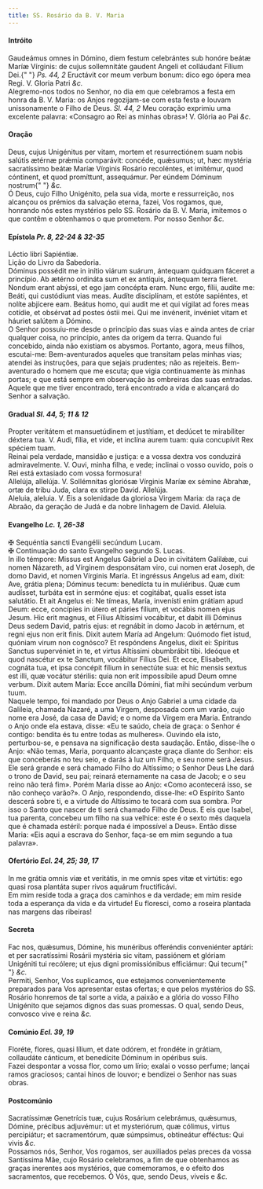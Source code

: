 ```yaml
---
title: SS. Rosário da B. V. Maria
---
```


<h4 class="text-center">Intróito</h4>
<div class="container-fluid">
  <div class="row">
    <div class="col-6 dropcaps text-justify">
      Gaudeámus omnes in Dómino, diem festum celebrántes sub honóre beátæ Maríæ
      Vírginis: de cujus sollemnitáte gaudent Angeli et colláudant Fílium Dei.{" "}
      <em>Ps. 44, 2</em> Eructávit cor meum verbum bonum: dico ego ópera mea
      Regi. V. Gloria Patri <em>&c.</em>
    </div>
    <div class="col-6 dropcaps text-justify">
      Alegremo-nos todos no Senhor, no dia em que celebramos a festa em honra da
      B. V. Maria: os Anjos regozijam-se com esta festa e louvam unissonamente o
      Filho de Deus. <em>Sl. 44, 2</em> Meu coração exprimiu uma excelente
      palavra: «Consagro ao Rei as minhas obras»! V. Glória ao Pai <em>&c.</em>
    </div>
  </div>
</div>

<h4 class="text-center">Oração</h4>
<div class="container-fluid">
  <div class="row">
    <div class="col-6 dropcaps text-justify">
      Deus, cujus Unigénitus per vitam, mortem et resurrectiónem suam nobis
      salútis ætérnæ prǽmia comparávit: concéde, quǽsumus; ut, hæc mystéria
      sacratíssimo beátæ Maríæ Vírginis Rosário recoléntes, et imitémur, quod
      cóntinent, et quod promíttunt, assequámur. Per eúndem Dóminum nostrum{" "}
      <em>&c.</em>
    </div>
    <div class="col-6 dropcaps text-justify">
      Ó Deus, cujo Filho Unigénito, pela sua vida, morte e ressurreição, nos
      alcançou os prémios da salvação eterna, fazei, Vos rogamos, que, honrando
      nós estes mystérios pelo SS. Rosário da B. V. Maria, imitemos o que contêm
      e obtenhamos o que prometem. Por nosso Senhor <em>&c.</em>
    </div>
  </div>
</div>

<h4 class="text-center">
  Epístola <em>Pr. 8, 22-24 & 32-35</em>
</h4>
<div class="container-fluid">
  <div class="row">
    <div class="col-6 text-justify">Léctio libri Sapiéntiæ.</div>
    <div class="col-6 text-justify">Lição do Livro da Sabedoria.</div>
    <div class="col-6 dropcaps text-justify">
      Dóminus possédit me in inítio viárum suárum, ántequam quidquam fáceret a
      princípio. Ab ætérno ordináta sum et ex antíquis, ántequam terra fíeret.
      Nondum erant abýssi, et ego jam concépta eram. Nunc ergo, fílii, audíte
      me: Beáti, qui custódiunt vias meas. Audíte disciplínam, et estóte
      sapiéntes, et nolíte abjícere eam. Beátus homo, qui audit me et qui
      vígilat ad fores meas cotídie, et obsérvat ad postes óstii mei. Qui me
      invénerit, invéniet vitam et háuriet salútem a Dómino.
    </div>
    <div class="col-6 dropcaps text-justify">
      O Senhor possuiu-me desde o princípio das suas vias e ainda antes de criar
      qualquer coisa, no princípio, antes da origem da terra. Quando fui
      concebido, ainda não existiam os abysmos. Portanto, agora, meus filhos,
      escutai-me: Bem-aventurados aqueles que transitam pelas minhas vias;
      atendei às instruções, para que sejais prudentes; não as rejeiteis.
      Bem-aventurado o homem que me escuta; que vigia continuamente às minhas
      portas; e que está sempre em observação às ombreiras das suas entradas.
      Aquele que me tiver encontrado, terá encontrado a vida e alcançará do
      Senhor a salvação.
    </div>
  </div>
</div>

<h4 class="text-center">
  Gradual <em>Sl. 44, 5; 11 & 12</em>
</h4>
<div class="container-fluid">
  <div class="row">
    <div class="col-6 dropcaps text-justify">
      Propter veritátem et mansuetúdinem et justítiam, et dedúcet te mirabíliter
      déxtera tua. V. Audi, fília, et vide, et inclína aurem tuam: quia
      concupívit Rex spéciem tuam.
    </div>
    <div class="col-6 dropcaps text-justify">
      Reinai pela verdade, mansidão e justiça: e a vossa dextra vos conduzirá
      admiravelmente. V. Ouvi, minha filha, e vede; inclinai o vosso ouvido,
      pois o Rei está extasiado com vossa formosura!
    </div>
    <div class="col-6 text-justify">
      Allelúja, allelúja. V. Sollémnitas gloriósæ Vírginis Maríæ ex sémine
      Abrahæ, ortæ de tribu Juda, clara ex stirpe David. Allelúja.
    </div>
    <div class="col-6 text-justify">
      Aleluia, aleluia. V. Eis a solenidade da gloriosa Virgem Maria: da raça de
      Abraão, da geração de Judá e da nobre linhagem de David. Aleluia.
    </div>
  </div>
</div>

<h4 class="text-center">
  Evangelho <em>Lc. 1, 26-38</em>
</h4>
<div class="container-fluid">
  <div class="row">
    <div class="col-6 text-justify">
      <span class="text-danger">&#10016;</span> Sequéntia sancti Evangélii
      secúndum Lucam.
    </div>
    <div class="col-6 text-justify">
      <span class="text-danger">&#10016;</span> Continuação do santo Evangelho
      segundo S. Lucas.
    </div>
    <div class="col-6 dropcaps text-justify">
      In illo témpore: Missus est Angelus Gábriel a Deo in civitátem Galilǽæ,
      cui nomen Názareth, ad Vírginem desponsátam viro, cui nomen erat Joseph,
      de domo David, et nomen Vírginis María. Et ingréssus Angelus ad eam,
      dixit: Ave, grátia plena; Dóminus tecum: benedícta tu in muliéribus. Quæ
      cum audísset, turbáta est in sermóne ejus: et cogitábat, qualis esset ista
      salutátio. Et ait Angelus ei: Ne tímeas, María, invenísti enim grátiam
      apud Deum: ecce, concípies in útero et páries fílium, et vocábis nomen
      ejus Jesum. Hic erit magnus, et Fílius Altíssimi vocábitur, et dabit illi
      Dóminus Deus sedem David, patris ejus: et regnábit in domo Jacob in
      ætérnum, et regni ejus non erit finis. Dixit autem María ad Angelum:
      Quómodo fiet istud, quóniam virum non cognósco? Et respóndens Angelus,
      dixit ei: Spíritus Sanctus supervéniet in te, et virtus Altíssimi
      obumbrábit tibi. Ideóque et quod nascétur ex te Sanctum, vocábitur Fílius
      Dei. Et ecce, Elisabeth, cognáta tua, et ipsa concépit fílium in senectúte
      sua: et hic mensis sextus est illi, quæ vocátur stérilis: quia non erit
      impossíbile apud Deum omne verbum. Dixit autem María: Ecce ancílla Dómini,
      fiat mihi secúndum verbum tuum.
    </div>
    <div class="col-6 dropcaps text-justify">
      Naquele tempo, foi mandado por Deus o Anjo Gabriel a uma cidade da
      Galileia, chamada Nazaré, a uma Virgem, desposada com um varão, cujo nome
      era José, da casa de David; e o nome da Virgem era Maria. Entrando o Anjo
      onde ela estava, disse: «Eu te saúdo, cheia de graça: o Senhor é contigo:
      bendita és tu entre todas as mulheres». Ouvindo ela isto, perturbou-se, e
      pensava na significação desta saudação. Então, disse-lhe o Anjo: «Não
      temas, Maria, porquanto alcançaste graça diante do Senhor: eis que
      conceberás no teu seio, e darás à luz um Filho, e seu nome será Jesus. Ele
      será grande e será chamado Filho do Altíssimo; o Senhor Deus Lhe dará o
      trono de David, seu pai; reinará eternamente na casa de Jacob; e o seu
      reino não terá fim». Porém Maria disse ao Anjo: «Como acontecerá isso, se
      não conheço varão?». O Anjo, respondendo, disse-lhe: «O Espírito Santo
      descerá sobre ti, e a virtude do Altíssimo te tocará com sua sombra. Por
      isso o Santo que nascer de ti será chamado Filho de Deus. E eis que
      Isabel, tua parenta, concebeu um filho na sua velhice: este é o sexto mês
      daquela que é chamada estéril: porque nada é impossível a Deus». Então
      disse Maria: «Eis aqui a escrava do Senhor, faça-se em mim segundo a tua
      palavra».
    </div>
  </div>
</div>

<h4 class="text-center">
  Ofertório <em>Ecl. 24, 25; 39, 17</em>
</h4>
<div class="container-fluid">
  <div class="row">
    <div class="col-6 dropcaps text-justify">
      In me grátia omnis viæ et veritátis, in me omnis spes vitæ et virtútis:
      ego quasi rosa plantáta super rivos aquárum fructificávi.
    </div>
    <div class="col-6 dropcaps text-justify">
      Em mim reside toda a graça dos caminhos e da verdade; em mim reside toda a
      esperança da vida e da virtude! Eu floresci, como a roseira plantada nas
      margens das ribeiras!
    </div>
  </div>
</div>

<h4 class="text-center">Secreta</h4>
<div class="container-fluid">
  <div class="row">
    <div class="col-6 dropcaps text-justify">
      Fac nos, quǽsumus, Dómine, his munéribus offeréndis conveniénter aptári:
      et per sacratíssimi Rosárii mystéria sic vitam, passiónem et glóriam
      Unigéniti tui recólere; ut ejus digni promissiónibus efficiámur: Qui tecum{" "}
      <em>&c.</em>
    </div>
    <div class="col-6 dropcaps text-justify">
      Permiti, Senhor, Vos suplicamos, que estejamos convenientemente preparados
      para Vos apresentar estas ofertas; e que pelos mystérios do SS. Rosário
      honremos de tal sorte a vida, a paixão e a glória do vosso Filho Unigénito
      que sejamos dignos das suas promessas. O qual, sendo Deus, convosco vive e
      reina <em>&c.</em>
    </div>
  </div>
</div>

<h4 class="text-center">
  Comúnio <em>Ecl. 39, 19</em>
</h4>
<div class="container-fluid">
  <div class="row">
    <div class="col-6 dropcaps text-justify">
      Floréte, flores, quasi lílium, et date odórem, et frondéte in grátiam,
      collaudáte cánticum, et benedícite Dóminum in opéribus suis.
    </div>
    <div class="col-6 dropcaps text-justify">
      Fazei despontar a vossa flor, como um lírio; exalai o vosso perfume;
      lançai ramos graciosos; cantai hinos de louvor; e bendizei o Senhor nas
      suas obras.
    </div>
  </div>
</div>

<h4 class="text-center">Postcomúnio</h4>
<div class="container-fluid">
  <div class="row">
    <div class="col-6 dropcaps text-justify">
      Sacratíssimæ Genetrícis tuæ, cujus Rosárium celebrámus, quǽsumus, Dómine,
      précibus adjuvémur: ut et mysteriórum, quæ cólimus, virtus percipiátur; et
      sacramentórum, quæ súmpsimus, obtineátur efféctus: Qui vivis <em>&c.</em>
    </div>
    <div class="col-6 dropcaps text-justify">
      Possamos nós, Senhor, Vos rogamos, ser auxiliados pelas preces da vossa
      Santíssima Mãe, cujo Rosário celebramos, a fim de que obtenhamos as graças
      inerentes aos mystérios, que comemoramos, e o efeito dos sacramentos, que
      recebemos. Ó Vós, que, sendo Deus, viveis e <em>&c.</em>
    </div>
  </div>
</div>
